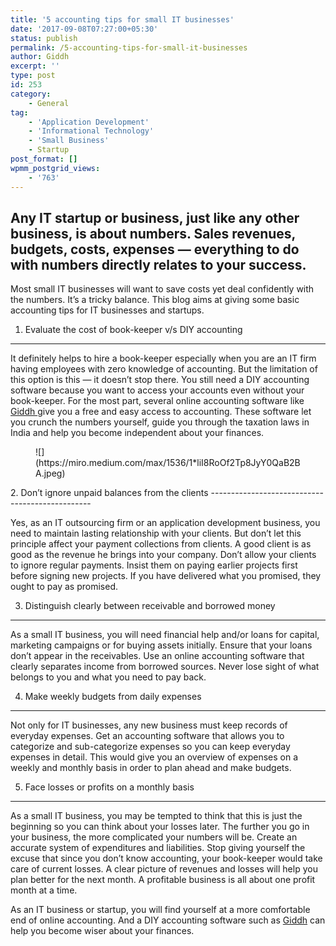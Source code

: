 ```yaml
---
title: '5 accounting tips for small IT businesses'
date: '2017-09-08T07:27:00+05:30'
status: publish
permalink: /5-accounting-tips-for-small-it-businesses
author: Giddh
excerpt: ''
type: post
id: 253
category:
    - General
tag:
    - 'Application Development'
    - 'Informational Technology'
    - 'Small Business'
    - Startup
post_format: []
wpmm_postgrid_views:
    - '763'
---
```

Any IT startup or business, just like any other business, is about numbers. Sales revenues, budgets, costs, expenses — everything to do with numbers directly relates to your success.
--------------------------------------------------------------------------------------------------------------------------------------------------------------------------------------

Most small IT businesses will want to save costs yet deal confidently with the numbers. It’s a tricky balance. This blog aims at giving some basic accounting tips for IT businesses and startups.

1. Evaluate the cost of book-keeper v/s DIY accounting
------------------------------------------------------

It definitely helps to hire a book-keeper especially when you are an IT firm having employees with zero knowledge of accounting. But the limitation of this option is this — it doesn’t stop there. You still need a DIY accounting software because you want to access your accounts even without your book-keeper. For the most part, several online accounting software like [Giddh ](https://giddh.com/)give you a free and easy access to accounting. These software let you crunch the numbers yourself, guide you through the taxation laws in India and help you become independent about your finances.

<figure class="wp-block-image size-large">![](https://miro.medium.com/max/1536/1*liI8RoOf2Tp8JyY0QaB2BA.jpeg)</figure>2. Don’t ignore unpaid balances from the clients
------------------------------------------------

Yes, as an IT outsourcing firm or an application development business, you need to maintain lasting relationship with your clients. But don’t let this principle affect your payment collections from clients. A good client is as good as the revenue he brings into your company. Don’t allow your clients to ignore regular payments. Insist them on paying earlier projects first before signing new projects. If you have delivered what you promised, they ought to pay as promised.

3. Distinguish clearly between receivable and borrowed money
------------------------------------------------------------

As a small IT business, you will need financial help and/or loans for capital, marketing campaigns or for buying assets initially. Ensure that your loans don’t appear in the receivables. Use an online accounting software that clearly separates income from borrowed sources. Never lose sight of what belongs to you and what you need to pay back.

4. Make weekly budgets from daily expenses
------------------------------------------

Not only for IT businesses, any new business must keep records of everyday expenses. Get an accounting software that allows you to categorize and sub-categorize expenses so you can keep everyday expenses in detail. This would give you an overview of expenses on a weekly and monthly basis in order to plan ahead and make budgets.

5. Face losses or profits on a monthly basis
--------------------------------------------

As a small IT business, you may be tempted to think that this is just the beginning so you can think about your losses later. The further you go in your business, the more complicated your numbers will be. Create an accurate system of expenditures and liabilities. Stop giving yourself the excuse that since you don’t know accounting, your book-keeper would take care of current losses. A clear picture of revenues and losses will help you plan better for the next month. A profitable business is all about one profit month at a time.

As an IT business or startup, you will find yourself at a more comfortable end of online accounting. And a DIY accounting software such as [Giddh](https://giddh.com/) can help you become wiser about your finances.